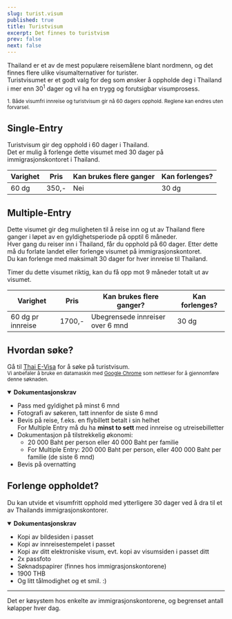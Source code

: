 ```yaml
---
slug: turist.visum
published: true
title: Turistvisum
excerpt: Det finnes to turistvism
prev: false
next: false
---
```


Thailand er et av de mest populære reisemålene blant nordmenn, og det finnes flere ulike visumalternativer for turister.  
Turistvisumet er et godt valg for deg som ønsker å oppholde deg i Thailand i mer enn 30<sup>1</sup> dager og vil ha en trygg og forutsigbar visumprosess.

<small>1. Både visumfri innreise og turistvisum gir nå 60 dagers opphold. Reglene kan endres uten forvarsel.</small>

## Single-Entry

Turistvisum gir deg opphold i 60 dager i Thailand.  
Det er mulig å forlenge dette visumet med 30 dager på immigrasjonskontoret i Thailand.

| Varighet | Pris  | Kan brukes flere ganger | Kan forlenges? |
|----------|-------|-------------------------|----------------|
| 60 dg    | 350,- | Nei                     | 30 dg          |

## Multiple-Entry

Dette visumet gir deg muligheten til å reise inn og ut av Thailand flere ganger i løpet av en gyldighetsperiode på opptil 6 måneder.  
Hver gang du reiser inn i Thailand, får du opphold på 60 dager. Etter dette må du forlate landet eller forlenge visumet på immigrasjonskontoret.  
Du kan forlenge med maksimalt 30 dager for hver innreise til Thailand.

Timer du dette visumet riktig, kan du få opp mot 9 måneder totalt ut av visumet.

| Varighet           | Pris  | Kan brukes flere ganger?         | Kan forlenges? |
|--------------------|-------|----------------------------------|----------------|
| 60 dg pr innreise  | 1700,-| Ubegrensede innreiser over 6 mnd | 30 dg          |

## Hvordan søke?
Gå til [Thai E-Visa](https://www.thaievisa.go.th/) for å søke på turistvisum.  
<small>Vi anbefaler å bruke en datamaskin med [Google Chrome](https://www.google.com/chrome/) som nettleser for å gjennomføre denne søknaden.</small>

<details open>
  <summary><strong>Dokumentasjonskrav</strong></summary>

- Pass med gyldighet på minst 6 mnd  
- Fotografi av søkeren, tatt innenfor de siste 6 mnd  
- Bevis på reise, f.eks. en flybillett betalt i sin helhet  
  For Multiple Entry må du ha **minst to sett** med innreise og utreisebilletter  
- Dokumentasjon på tilstrekkelig økonomi:  
  - 20 000 Baht per person eller 40 000 Baht per familie  
  - For Multiple Entry: 200 000 Baht per person, eller 400 000 Baht per familie (de siste 6 mnd)  
- Bevis på overnatting  

</details>

## Forlenge oppholdet?

Du kan utvide et visumfritt opphold med ytterligere 30 dager ved å dra til et av Thailands immigrasjonskontorer.  


<details open>
  <summary><strong>Dokumentasjonskrav</strong></summary>

- Kopi av bildesiden i passet  
- Kopi av innreisestempelet i passet  
- Kopi av ditt elektroniske visum, evt. kopi av visumsiden i passet ditt  
- 2x passfoto  
- Søknadspapirer (finnes hos immigrasjonskontorene)  
- 1900 THB  
- Og litt tålmodighet og et smil. :)

</details>

---

<MiniAside type="caution" title="Møt opp tidlig!">
Det er køsystem hos enkelte av immigrasjonskontorene, og begrenset antall kølapper hver dag.
</MiniAside>
